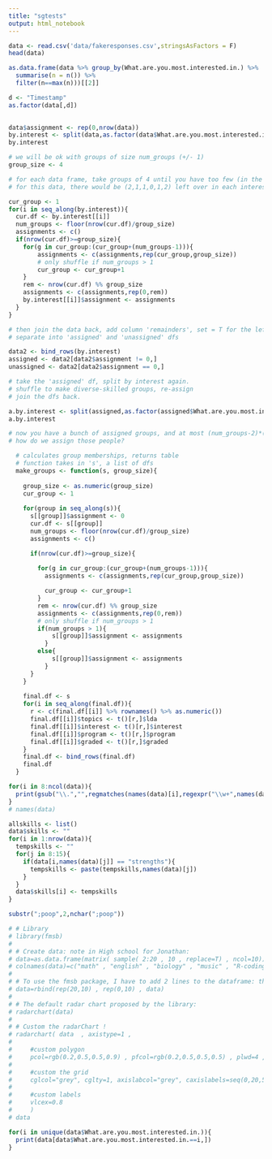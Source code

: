 ```yaml
---
title: "sgtests"
output: html_notebook
---
```


```r
data <- read.csv('data/fakeresponses.csv',stringsAsFactors = F)
head(data)
```
```r
as.data.frame(data %>% group_by(What.are.you.most.interested.in.) %>% 
  summarise(n = n()) %>% 
  filter(n==max(n)))[[2]]

d <- "Timestamp"
as.factor(data[,d])
  
```



```r
data$assignment <- rep(0,nrow(data))
by.interest <- split(data,as.factor(data$What.are.you.most.interested.in.))
by.interest
```
```r
# we will be ok with groups of size num_groups (+/- 1)
group_size <- 4

# for each data frame, take groups of 4 until you have too few (in the case of num_groups = 4, this would mean < 3).
# for this data, there would be (2,1,1,0,1,2) left over in each interest group

cur_group <- 1
for(i in seq_along(by.interest)){
  cur.df <- by.interest[[i]]
  num_groups <- floor(nrow(cur.df)/group_size)
  assignments <- c()
  if(nrow(cur.df)>=group_size){
    for(g in cur_group:(cur_group+(num_groups-1))){
        assignments <- c(assignments,rep(cur_group,group_size))
        # only shuffle if num_groups > 1
        cur_group <- cur_group+1
    }
    rem <- nrow(cur.df) %% group_size
    assignments <- c(assignments,rep(0,rem))
    by.interest[[i]]$assignment <- assignments
  }
}
```

```r
# then join the data back, add column 'remainders', set = T for the leftovers (assignment==0)
# separate into 'assigned' and 'unassigned' dfs

data2 <- bind_rows(by.interest)
assigned <- data2[data2$assignment != 0,]
unassigned <- data2[data2$assignment == 0,]

# take the 'assigned' df, split by interest again.
# shuffle to make diverse-skilled groups, re-assign
# join the dfs back.

a.by.interest <- split(assigned,as.factor(assigned$What.are.you.most.interested.in.))
a.by.interest

# now you have a bunch of assigned groups, and at most (num_groups-2)*(num_interest_groups) unassigned people [in this case, a max of 12]
# how do we assign those people? 
```

```r
  # calculates group memberships, returns table
  # function takes in 's', a list of dfs
  make_groups <- function(s, group_size){
    
    group_size <- as.numeric(group_size)
    cur_group <- 1
    
    for(group in seq_along(s)){
      s[[group]]$assignment <- 0
      cur.df <- s[[group]]
      num_groups <- floor(nrow(cur.df)/group_size)
      assignments <- c()

      if(nrow(cur.df)>=group_size){
        
        for(g in cur_group:(cur_group+(num_groups-1))){
          assignments <- c(assignments,rep(cur_group,group_size))

          cur_group <- cur_group+1
        }
        rem <- nrow(cur.df) %% group_size
        assignments <- c(assignments,rep(0,rem))
        # only shuffle if num_groups > 1
        if(num_groups > 1){
            s[[group]]$assignment <- assignments
          }
        else{
            s[[group]]$assignment <- assignments
          }
      }
    }
    
    final.df <- s
    for(i in seq_along(final.df)){
      r <- c(final.df[[i]] %>% rownames() %>% as.numeric())
      final.df[[i]]$topics <- t()[r,]$lda
      final.df[[i]]$interest <- t()[r,]$interest
      final.df[[i]]$program <- t()[r,]$program
      final.df[[i]]$graded <- t()[r,]$graded
    }
    final.df <- bind_rows(final.df)
    final.df
  }
```

```r
for(i in 8:ncol(data)){
  print(gsub("\\.","",regmatches(names(data)[i],regexpr("\\w+",names(data[i])),invert=T)[[1]][2]))
}
# names(data)
```
```r
allskills <- list()
data$skills <- ""
for(i in 1:nrow(data)){
  tempskills <- ""
  for(j in 8:15){
    if(data[i,names(data)[j]] == "strengths"){
      tempskills <- paste(tempskills,names(data)[j])
    }
  }
  data$skills[i] <- tempskills
}
```


```r
substr(";poop",2,nchar(";poop"))
```
```r
# # Library
# library(fmsb)
#  
# # Create data: note in High school for Jonathan:
# data=as.data.frame(matrix( sample( 2:20 , 10 , replace=T) , ncol=10))
# colnames(data)=c("math" , "english" , "biology" , "music" , "R-coding", "data-viz" , "french" , "physic", "statistic", "sport" )
#  
# # To use the fmsb package, I have to add 2 lines to the dataframe: the max and min of each topic to show on the plot!
# data=rbind(rep(20,10) , rep(0,10) , data)
#  
# # The default radar chart proposed by the library:
# radarchart(data)
#  
# # Custom the radarChart !
# radarchart( data  , axistype=1 , 
#  
#     #custom polygon
#     pcol=rgb(0.2,0.5,0.5,0.9) , pfcol=rgb(0.2,0.5,0.5,0.5) , plwd=4 , 
#  
#     #custom the grid
#     cglcol="grey", cglty=1, axislabcol="grey", caxislabels=seq(0,20,5), cglwd=0.8,
#  
#     #custom labels
#     vlcex=0.8 
#     )
# data
```
```r
for(i in unique(data$What.are.you.most.interested.in.)){
  print(data[data$What.are.you.most.interested.in.==i,])
}
```




